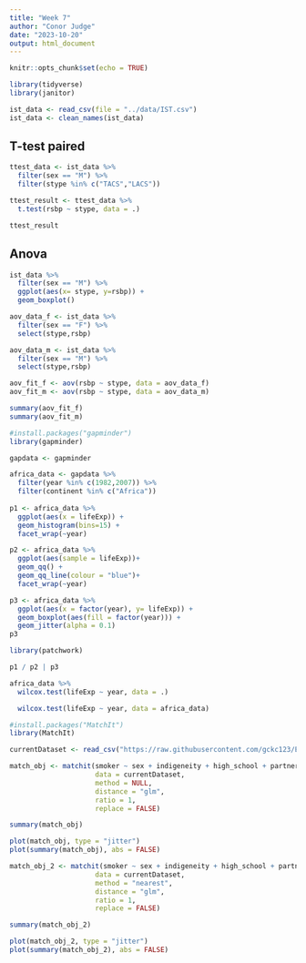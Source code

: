 ```yaml
---
title: "Week 7"
author: "Conor Judge"
date: "2023-10-20"
output: html_document
---
```


```r
knitr::opts_chunk$set(echo = TRUE)

library(tidyverse)
library(janitor)

ist_data <- read_csv(file = "../data/IST.csv")
ist_data <- clean_names(ist_data)

```

## T-test paired

```r

ttest_data <- ist_data %>%
  filter(sex == "M") %>%
  filter(stype %in% c("TACS","LACS"))

ttest_result <- ttest_data %>%
  t.test(rsbp ~ stype, data = .)

ttest_result

```
## Anova

```r

ist_data %>%
  filter(sex == "M") %>%
  ggplot(aes(x= stype, y=rsbp)) +
  geom_boxplot()

aov_data_f <- ist_data %>%
  filter(sex == "F") %>%
  select(stype,rsbp)

aov_data_m <- ist_data %>%
  filter(sex == "M") %>%
  select(stype,rsbp)

aov_fit_f <- aov(rsbp ~ stype, data = aov_data_f)
aov_fit_m <- aov(rsbp ~ stype, data = aov_data_m)

summary(aov_fit_f)
summary(aov_fit_m)

```

```r
#install.packages("gapminder")
library(gapminder)

gapdata <- gapminder

africa_data <- gapdata %>%
  filter(year %in% c(1982,2007)) %>%
  filter(continent %in% c("Africa"))
  
p1 <- africa_data %>%
  ggplot(aes(x = lifeExp)) +
  geom_histogram(bins=15) +
  facet_wrap(~year)

p2 <- africa_data %>%
  ggplot(aes(sample = lifeExp))+
  geom_qq() +
  geom_qq_line(colour = "blue")+
  facet_wrap(~year)

p3 <- africa_data %>%
  ggplot(aes(x = factor(year), y= lifeExp)) +
  geom_boxplot(aes(fill = factor(year))) +
  geom_jitter(alpha = 0.1) 
p3

library(patchwork)

p1 / p2 | p3

africa_data %>%
  wilcox.test(lifeExp ~ year, data = .)

  wilcox.test(lifeExp ~ year, data = africa_data)

```
```r
#install.packages("MatchIt")
library(MatchIt)

currentDataset <- read_csv("https://raw.githubusercontent.com/gckc123/ExampleData/main/smoking_psyc_distress.csv")

match_obj <- matchit(smoker ~ sex + indigeneity + high_school + partnered + remoteness + language + risky_alcohol + age,
                     data = currentDataset,
                     method = NULL,
                     distance = "glm",
                     ratio = 1,
                     replace = FALSE)

summary(match_obj)

plot(match_obj, type = "jitter")
plot(summary(match_obj), abs = FALSE)

```

```r

match_obj_2 <- matchit(smoker ~ sex + indigeneity + high_school + partnered + remoteness + language + risky_alcohol + age,
                     data = currentDataset,
                     method = "nearest",
                     distance = "glm",
                     ratio = 1,
                     replace = FALSE)

summary(match_obj_2)

plot(match_obj_2, type = "jitter")
plot(summary(match_obj_2), abs = FALSE)

```
